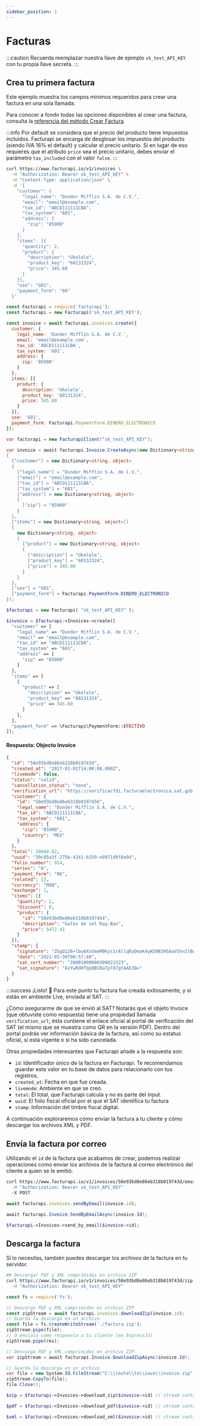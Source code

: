 ```yaml
---
sidebar_position: 1
---
```



# Facturas

:::caution
  Recuerda reemplazar nuestra llave de ejemplo <code>sk_test_API_KEY</code>
  con tu propia llave secreta.
:::

## Crea tu primera factura

Este ejemplo muestra los campos mínimos requeridos para crear una factura en una sola llamada.

Para conocer a fondo todas las opciones disponibles al crear una factura, consulta la
[referencia del método Crear Factura](/api/#operation/createInvoice).

:::info
  Por default se considera que el precio del producto tiene impuestos incluídos. Facturapi se encarga de desglosar los impuestos del producto (siendo IVA 16% el default) y calcular el precio unitario. Si en lugar de eso requieres que el atributo `price` sea el precio unitario, debes enviar el parámetro `tax_included` con el valor `false`.
:::

<Tabs groupId="codeExamples">
<TabItem value="curl" label="cURL">

```bash
curl https://www.facturapi.io/v1/invoices \
  -H "Authorization: Bearer sk_test_API_KEY" \
  -H "Content-Type: application/json" \
  -d '{
    "customer": {
      "legal_name": "Dunder Mifflin S.A. de C.V.",
      "email": "email@example.com",
      "tax_id": "ABCD111111CBA",
      "tax_system": "601",
      "address": {
        "zip": "85900"
      }
    },
    "items": [{
      "quantity": 2,
      "product": {
        "description": "Ukelele",
        "product_key": "60131324",
        "price": 345.60
      }
    }],
    "use": "G01",
    "payment_form": "06"
  }'
```

</TabItem>
<TabItem value="js" label="Node.js" default>

```javascript
const Facturapi = require('facturapi');
const facturapi = new Facturapi('sk_test_API_KEY');

const invoice = await facturapi.invoices.create({
  customer: {
    legal_name: 'Dunder Mifflin S.A. de C.V.',
    email: 'email@example.com',
    tax_id: 'ABCD111111CBA',
    tax_system: '601',
    address: {
      zip: '85900'
    }
  },
  items: [{
    product: {
      description: 'Ukelele',
      product_key: '60131324',
      price: 345.60
    }
  }],
  use: 'G01',
  payment_form: Facturapi.PaymentForm.DINERO_ELECTRONICO
});
```

</TabItem>
<TabItem value="cs" label="C#">

```csharp
var facturapi = new FacturapiClient("sk_test_API_KEY");

var invoice = await facturapi.Invoice.CreateAsync(new Dictionary<string, object>
{
  ["customer"] = new Dictionary<string, object>
  {
    ["legal_name"] = "Dunder Mifflin S.A. de C.V.",
    ["email"] = "email@example.com",
    ["tax_id"] = "ABCD111111CBA",
    ["tax_system"] = "601",
    ["address"] = new Dictionary<string, object>
    {
      ["zip"] = "85900"
    }
  },
  ["items"] = new Dictionary<string, object>[]
  {
    new Dictionary<string, object>
    {
      ["product"] = new Dictionary<string, object>
      {
        ["description"] = "Ukelele",
        ["product_key"] = "60131324",
        ["price"] = 345.60
      }
    }
  },
  ["use"] = "G01",
  ["payment_form"] = Facturapi.PaymentForm.DINERO_ELECTRONICO
});
```

</TabItem>
<TabItem value="php" label="PHP">

```php
$facturapi = new Facturapi( "sk_test_API_KEY" );

$invoice = $facturapi->Invoices->create([
  "customer" => [
    "legal_name" => "Dunder Mifflin S.A. de C.V.",
    "email" => "email@example.com",
    "tax_id" => "ABCD111111CBA",
    "tax_system" => "601",
    "address" => [
      "zip" => "85900"
    ]
  ],
  "items" => [
    [
      "product" => [
        "description" => "Ukelele",
        "product_key" => "60131324",
        "price" => 345.60
      ]
    ],
  ],
  "payment_form" => \Facturapi\PaymentForm::EFECTIVO
]);
```

</TabItem>
</Tabs>

#### Respuesta: Objecto Invoice

```json
{
  "id": "58e93bd8e86eb318b019743d",
  "created_at": "2017-01-01T14:00:08.000Z",
  "livemode": false,
  "status": "valid",
  "cancellation_status": "none",
  "verification_url": "https://verificacfdi.facturaelectronica.sat.gob.mx/default.aspx?id=45BEC0CA-5F1E-491E-9417-698EA48C382A&re=AAA010101AAA&rr=ABCD111111CBA&tt=345.600000&fe=bWApPw==",
  "customer": {
    "id": "58e93bd8e86eb318b0197456",
    "legal_name": "Dunder Mifflin S.A. de C.V.",
    "tax_id": "ABCD111111CBA",
    "tax_system": "601",
    "address": {
      "zip": "85900",
      "country": "MEX"
    }
  },
  "total": 10944.82,
  "uuid": "39c85a3f-275b-4341-b259-e8971d9f8a94",
  "folio_number": 914,
  "series": "A",
  "payment_form": "06",
  "related": [], 
  "currency": "MXN",
  "exchange": 1,
  "items": [{
    "quantity": 2,
    "discount": 0,
    "product": {
      "id": "58e93bd8e86eb318b0197454",
      "description": "Gafas de sol Ray-Ban",
      "price": 5472.41
    }
  }],
  "stamp": {
    "signature": "ZGgQ126+lbo6XxVmeM0Kys1rAllqRaDmaK4yW20B3H5AaVShnItBwKATpxqJuGK1qPmLA2r16B8dAb4UFjR27Xc/+SsNPSwRBYRVKI0AB62jx2Z4uxooiVQBY9Bb6czlgzJb+ftgNvnGwSXzI6QZKpuWRe9LmJvACzqTB3ZdC9QoqaVICDNZ9oaT99txu9ahbJu3ftPhlykXi1SxVTBZ7uUTqsBkc6iEjbSTYpE85bsrhbMw4tDODR7o/PS917whChOFUU0sQenm5sJQMenPcKPyS9JoGQPO/a/4wzxJ2RyWCkw72LNFBbJTsPXcXdOZmEJ06Ixc2Iy24Biz8GEbJg==",
    "date": "2021-03-30T00:57:48",
    "sat_cert_number": "20001000000300022323",
    "sat_signature": "AzYwRdHfDp0BCBaTpT87gtAAE3Q="
  }
}
```

:::success
¡Listo! 🎉 Para este punto tu factura fue creada exitosamente, y si estás en ambiente Live, enviada al SAT.
:::

¿Cómo asegurarme de que se envió al SAT? Notarás que el objeto Invoice (que
obtuviste como respuesta) tiene una propiedad llamada `verification_url`;
ésta contiene el enlace oficial al portal de verificación del SAT (el mismo que se
muestra como QR en la versión PDF). Dentro del portal podrás ver información básica de
la factura, así como su estatus oficial, si está vigente o si ha sido
cancelada.

Otras propiedades interesantes que Facturapi añade a la respuesta son:

- `id`: Identificador único de la factura en Facturapi. Te recomendamos guardar este valor en tu base de datos para relacionarlo con tus registros.
- `created_at`: Fecha en que fue creada.
- `livemode`: Ambiente en que se creó.
- `total`: El total, que Facturapi calcula y no es parte del input.
- `uuid`: El folio fiscal oficial por el que el SAT identifica tu factura
- `stamp`: Información del timbre fiscal digital.

A continuación exploraremos cómo enviar la factura a tu cliente y cómo descargar los archivos XML y PDF.

## Envía la factura por correo

Utilizando el `id` de la factura que acabamos de crear, podemos realizar operaciones como enviar
los archivos de la factura al correo electrónico del cliente a quien se le emitió.

<Tabs groupId="codeExamples">
<TabItem value="curl" label="cURL">

```bash
curl https://www.facturapi.io/v1/invoices/58e93bd8e86eb318b019743d/email \
  -H "Authorization: Bearer sk_test_API_KEY"
  -X POST
```

</TabItem>
<TabItem value="js" label="Node.js" default>

```javascript
await facturapi.invoices.sendByEmail(invoice.id);
```

</TabItem>
<TabItem value="cs" label="C#">

```csharp
await facturapi.Invoice.SendByEmailAsync(invoice.Id);
```

</TabItem>
<TabItem value="php" label="PHP">

```php
$facturapi->Invoices->send_by_email($invoice->id);
```

</TabItem>
</Tabs>

## Descarga la factura

Si lo necesitas, también puedes descargar los archivos de la factura en tu servidor.

<Tabs groupId="codeExamples">
<TabItem value="curl" label="cURL">

```bash
## Descargar PDF y XML comprimidos en archivo ZIP
curl https://www.facturapi.io/v1/invoices/58e93bd8e86eb318b019743d/zip \
  -H "Authorization: Bearer sk_test_API_KEY"
```

</TabItem>
<TabItem value="js" label="Node.js" default>

```javascript
const fs = require('fs');

// Descarga PDF y XML comprimidos en archivo ZIP
const zipStream = await facturapi.invoices.downloadZip(invoice.id);
// Guarda la descarga en un archivo
const file = fs.createWriteStream('./factura.zip');
zipStream.pipe(file);
// O envíalo como respuesta a tu cliente (en ExpressJS)
zipStream.pipe(res);
```

</TabItem>
<TabItem value="cs" label="C#">

```csharp
// Descarga PDF y XML comprimidos en archivo ZIP
var zipStream = await facturapi.Invoice.DownloadZipAsync(invoice.Id);

// Guarda la descarga en un archivo
var file = new System.IO.FileStream("C:\\route\\to\\save\\invoice.zip", FileMode.Create);
zipStream.CopyTo(file);
file.Close();
```

</TabItem>
<TabItem value="php" label="PHP">

```php
$zip = $facturapi->Invoices->download_zip($invoice->id) // stream containing the PDF and XML as a ZIP file or

$pdf = $facturapi->Invoices->download_pdf($invoice->id) // stream containing the PDF file or

$xml = $facturapi->Invoices->download_xml($invoice->id) // stream containing the XML file or
```

</TabItem>
</Tabs>
